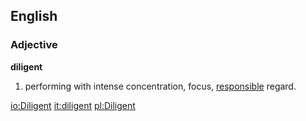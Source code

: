==English==

===Adjective===
'''diligent'''
#performing with intense concentration, focus, [[responsible]] regard.

[[io:Diligent]]
[[it:diligent]]
[[pl:Diligent]]